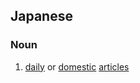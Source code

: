 ==Japanese==
{{ja-kanjitab|じつ|よう|ひん|yomi=on}}

===Noun===
{{ja-noun|じつようひん}}
# [[daily]] or [[domestic]] [[article|articles]]